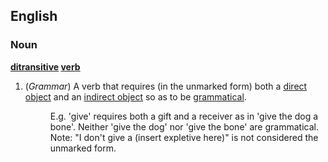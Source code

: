 ==English==

===Noun===

'''[[ditransitive]] [[verb]]'''
#(''Grammar'') A verb that requires (in the unmarked form) both a [[direct object]] and an [[indirect object]] so as to be [[grammatical]]. 
#:E.g. 'give' requires both a gift and a receiver as in 'give the dog a bone'. Neither 'give the dog' nor 'give the bone' are grammatical. 
#:Note: "I don't give a (insert expletive here)" is not considered the unmarked form.